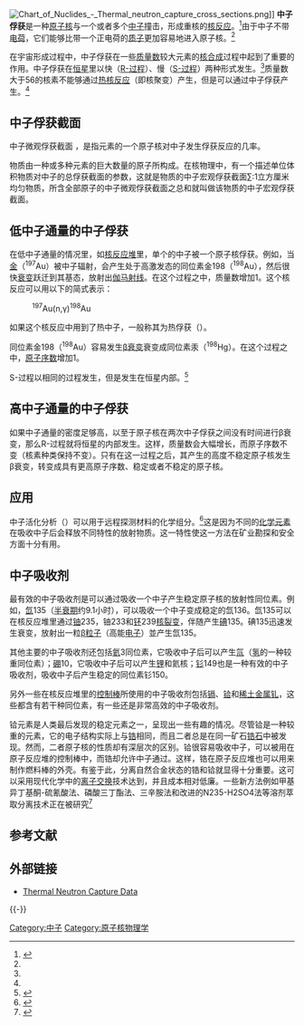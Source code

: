 {{noteTA
|1=zh-hans:中子俘获;zh-tw:中子捕獲;
}}
[[File:Chart_of_Nuclides_-_Thermal_neutron_capture_cross_sections.png|thumb]]]]
'''中子俘获'''是一种[[原子核|原子核]]与一个或者多个[[中子|中子]]撞击，形成重核的[[核反应|核反应]]。<ref name="University of Ottawa (Department of Physics) ">{{Cite journal
  | author =Ishfaq Ahmad 
  | coauthors =Hans Mes, and Jacques Hebert 
  | title =Progress of theoretical physics: Resonance in the Nucleus 
  | journal =Institute of Physics 
  | volume =3 
  | issue =3 
  | pages =556-600 
  | publisher =University of Ottawa (Department of Physics) 
  | location =Ottawa, Canada 
  | date =1966 
  | language =en  
  | url =http://books.google.com/books?id=NcgzAAAAIAAJ&q=Ishfaq+Ahmad+Physics&dq=Ishfaq+Ahmad+Physics&hl=en&ei=jrJITvGTN8vViAK_t6nUAQ&sa=X&oi=book_result&ct=result&resnum=10&ved=0CFcQ6AEwCQ 
  | jstor =  
  | issn = 
  | doi = 
  | id = 
  | mr = 
  | zbl = 
  | jfm = 
  | accessdate = }}</ref>由于中子不带[[电荷|电荷]]，它们能够比带一个正电荷的[[质子|质子]]更加容易地进入原子核。<ref name="University of Ottawa (Department of Physics) "/>

在宇宙形成过程中，中子俘获在一些[[质量数|质量数]]较大元素的[[核合成|核合成]]过程中起到了重要的作用。中子俘获在[[恒星|恒星]]里以快（[[R-过程|R-过程]]）、慢（[[S-过程|S-过程]]）两种形式发生。<ref name="University of Ottawa (Department of Physics) "/>质量数大于56的核素不能够通过[[核聚变|热核反应]]（即核聚变）产生，但是可以通过中子俘获产生。<ref name="University of Ottawa (Department of Physics) "/>

== 中子俘获截面 ==
中子微观俘获截面 ，是指元素的一个原子核对中子发生俘获反应的几率。

物质由一种或多种元素的巨大数量的原子所构成。在核物理中，有一个描述单位体积物质对中子的总俘获截面的参数，这就是物质的中子宏观俘获截面∑:1立方厘米均匀物质，所含全部原子的中子微观俘获截面之总和就叫做该物质的中子宏观俘获截面。

== 低中子通量的中子俘获 ==
在低中子通量的情况里，如[[核反应堆|核反应堆]]里，单个的中子被一个原子核俘获。例如，当[[金|金]]（<sup>197</sup>Au）被中子辐射，会产生处于高激发态的同位素金198（<sup>198</sup>Au），然后很快[[放射性衰變|衰变]]跃迁到其基态，放射出[[伽马射线|伽马射线]]。在这个过程之中，质量数增加1。这个核反应可以用以下的简式表示：

:<sup>197</sup>Au(n,γ)<sup>198</sup>Au

如果这个核反应中用到了热中子，一般称其为热俘获（{{lang|en|thermal capture}}）。

同位素金198（<sup>198</sup>Au）容易发生[[β衰变|β衰变]]衰变成同位素汞（<sup>198</sup>Hg）。在这个过程之中，[[原子序数|原子序数]]增加1。

S-过程以相同的过程发生，但是发生在恒星内部。<ref>{{cite journal|author=张波，崔文元|title=AGB星s-过程核合成相关问题的研究进展|journal=天文学进展|year=2006|volume=24|issue=1}}</ref>

== 高中子通量的中子俘获 ==
如果中子通量的密度足够高，以至于原子核在两次中子俘获之间没有时间进行β衰变，那么R-过程就将恒星的内部发生。这样，质量数会大幅增长，而原子序数不变（核素种类保持不变）。只有在这一过程之后，其产生的高度不稳定原子核发生β衰变，转变成具有更高原子序数、稳定或者不稳定的原子核。

== 应用 ==
中子活化分析（{{lang|en|Neutron activation analysis}}）可以用于远程探测材料的化学组分。<ref>{{cite journal|author=谢国喜，冯松林，冯向前，朱继浩，闫灵通，李丽|title=龙泉窑古陶瓷年代断定的中子活化分析和Bayes判别|journal=原子能科学技术|year=2009|volume=43|issue=6}}</ref>这是因为不同的[[化学元素|化学元素]]在吸收中子后会释放不同特性的放射物质。这一特性使这一方法在矿业勘探和安全方面十分有用。

== 中子吸收剂 ==
最有效的中子吸收剂是可以通过吸收一个中子产生稳定原子核的放射性同位素。例如，[[氙|氙]]135（[[半衰期|半衰期]]约9.1小时），可以吸收一个中子变成稳定的氙136。氙135可以在核反应堆里通过[[铀|铀]]235，铀233和[[钚|钚]]239[[核裂变|核裂变]]，伴随产生[[碘|碘]]135。碘135迅速发生衰变，放射出一粒[[β粒子|β粒子]]（高能[[电子|电子]]）並产生氙135。

其他主要的中子吸收剂还包括[[氦|氦]]3同位素，它吸收中子后可以产生[[氚|氚]]（[[氢|氢]]的一种较重同位素）；[[硼|硼]]10，它吸收中子后可以产生[[锂|锂]]和氦核；[[钐|钐]]149也是一种有效的中子吸收剂，吸收中子后产生稳定的同位素钐150。

另外一些在核反应堆里的[[控制棒|控制棒]]所使用的中子吸收剂包括[[镉|镉]]、[[铪|铪]]和[[稀土金属|稀土金属]][[钆|钆]]，这些都含有若干种同位素，有一些还是非常高效的中子吸收剂。

铪元素是人类最后发现的稳定元素之一，呈现出一些有趣的情况。尽管铪是一种较重的元素，它的电子结构实际上与[[锆|锆]]相同，而且二者总是在同一矿石[[锆石|锆石]]中被发现。然而，二者原子核的性质却有深层次的区别。铪很容易吸收中子，可以被用在原子反应堆的控制棒中，而锆却允许中子通过。这样，锆在原子反应堆也可以用来制作燃料棒的外壳。有鉴于此，分离自然合金状态的锆和铪就显得十分重要。这可以采用现代化学中的[[离子交换|离子交换]]技术达到，并且成本相对低廉。一些新方法例如甲基异丁基酮-硫氰酸法、磷酸三丁酯法、三辛胺法和改进的N235-H2SO4法等溶剂萃取分离技术正在被研究<ref>{{cite journal|author=徐志高，吴延科，张建东，王鑫，张力，王力军|title=锆铪分离技术的研究进展|journal=稀有金属|year=2010|volume=34|issue=3}}</ref>

== 参考文献 ==
{{reflist}}

== 外部链接 ==
* [https://web.archive.org/web/20060526225950/http://ie.lbl.gov/ng.html Thermal Neutron Capture Data]

{{-}}
{{原子核物理学}}
{{核技術}}

[[Category:中子|Category:中子]]
[[Category:原子核物理学|Category:原子核物理学]]